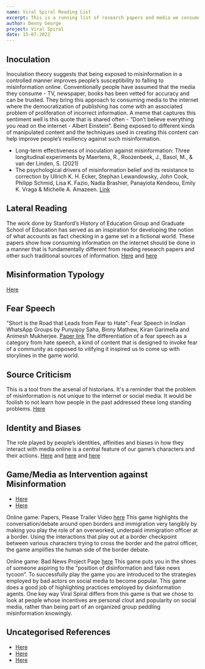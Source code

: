 ```yaml
---
name: Viral Spiral Reading List
excerpt: This is a running list of research papers and media we consumed, got inspired by and synthesized in the creation of Viral Spiral. We hope that our background research can serve as a jumping off point for other interventions.
author: Denny George
project: Viral Spiral
date: 15-07-2022
---
```


## Inoculation

Inoculation theory suggests that being exposed to misinformation in a controlled manner improves people’s susceptibility to falling to
misinformation online. Conventionally people have assumed that the media they consume - TV, newspaper, books has been vetted for accuracy and
can be trusted. They bring this approach to consuming media to the internet where the democratization of publishing has come with an associated
problem of proliferation of incorrect information. A meme that captures this sentiment well is this quote that is shared often - “Don’t believe everything
you read on the internet - Albert Einstein”. Being exposed to different kinds of manipulated content and the techniques used in creating this content
can help improve people’s resiliency against such misinformation.

- Long-term effectiveness of inoculation against misinformation: Three longitudinal experiments by Maertens, R., Roozenbeek, J., Basol, M., & van der
  Linden, S. (2021)
- The psychological drivers of misinformation belief and its resistance to correction by Ullrich K. H. Ecker, Stephan Lewandowsky, John Cook, Philipp
  Schmid, Lisa K. Fazio, Nadia Brashier, Panayiota Kendeou, Emily K. Vraga & Michelle A. Amazeen. [Link](https://www.nature.com/articles/s44159-021-00006-y)

## Lateral Reading

The work done by Stanford’s History of Education Group and Graduate School of Education has served as an inspiration for developing the notion
of what accounts as fact checking in a game set in a fictional world. These papers show how consuming information on the internet should be done
in a manner that is fundamentally different from reading research papers and other such traditional sources of information.
[Here](https://purl.stanford.edu/yk133ht8603) and [here](https://papers.ssrn.com/sol3/papers.cfm?abstract_id=3936112)

## Misinformation Typology

[Here](https://firstdraftnews.org/articles/fake-news-complicated/)

## Fear Speech

"Short is the Road that Leads from Fear to Hate": Fear Speech in Indian WhatsApp Groups by Punyajoy Saha, Binny Mathew,
Kiran Garimella and Animesh Mukherjee. [Paper link](https://arxiv.org/abs/2102.03870)
The differentiation of a fear speech as a category from hate speech, a kind of content that is designed to invoke fear of a community as
opposed to vilifying it inspired us to come up with storylines in the game world.

## Source Criticism

This is a tool from the arsenal of historians. It's a reminder that the problem of misinformation is not unique to the internet or social media.
It would be foolish to not learn how people in the past addressed these long standing problems. [Here](https://lnu.se/en/library/search-and-evaluate/source-criticism2/)

## Identity and Biases

The role played by people’s identities, affinities and biases in how they interact with media online is a central feature of our
game’s characters and their actions. [Here](https://www.cambridge.org/core/journals/journal-of-experimental-political-science/article/abs/dont-me-experimentally-reducing-partisan-incivility-on-twitter/CA72D8773AC00916F5A551F80E6C06D3) and [here](https://www.pnas.org/doi/10.1073/pnas.2116310118) and [here](https://www.journals.uchicago.edu/doi/abs/10.1086/711732)

## Game/Media as Intervention against Misinformation

- [Here](https://crankyuncle.com/)
- [Here](https://www.nature.com/articles/s41599-019-0279-9)

Online game: Papers, Please
Trailer Video [here](https://www.youtube.com/watch?v=_QP5X6fcukM)
This game highlights the conversation/debate around open borders and immigration very tangibly by making you play the role of an overworked,
underpaid immigration officer at a border. Using the interactions that play out at a border checkpoint between various characters trying to
cross the border and the patrol officer, the game amplifies the human side of the border debate.

Online game: Bad News
Project Page [here](https://www.getbadnews.com/en/)
This game puts you in the shoes of someone aspiring to the “position of disinformation and fake news tycoon”. To successfully play the game
you are introduced to the strategies employed by bad actors on social media to become popular. This game does a good job of highlighting
practices employed by disinformation agents. One key way Viral Spiral differs from this game is that we chose to look at people whose
incentives are personal clout and popularity on social media, rather than being part of an organized group peddling misinformation knowingly.

## Uncategorised References

- [Here](https://www.lse.ac.uk/media-and-communications/research/research-projects/whatsapp-vigilantes)
- [Here](https://www.goviralgame.com/books/go-viral/title)
- [Here](https://www.cam.ac.uk/stories/goviral)
